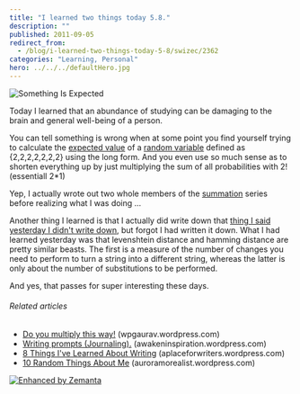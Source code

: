 ```yaml
---
title: "I learned two things today 5.8."
description: ""
published: 2011-09-05
redirect_from:
  - /blog/i-learned-two-things-today-5-8/swizec/2362
categories: "Learning, Personal"
hero: ../../../defaultHero.jpg
---
```


![Something Is Expected](https://swizec.com/wp-content/uploads/2011/09/300px-Something_Is_Expected_Cover2.png "Something Is Expected")

Today I learned that an abundance of studying can be damaging to the brain and general well-being of a person.

You can tell something is wrong when at some point you find yourself trying to calculate the [expected value](http://en.wikipedia.org/wiki/Expected_value "Expected value") of a [random variable](http://en.wikipedia.org/wiki/Random_variable "Random variable") defined as {2,2,2,2,2,2,2} using the long form. And you even use so much sense as to shorten everything up by just multiplying the sum of all probabilities with 2! (essentiall 2\*1)

Yep, I actually wrote out two whole members of the [summation](http://en.wikipedia.org/wiki/Summation "Summation") series before realizing what I was doing ...

Another thing I learned is that I actually did write down that [thing I said yesterday I didn't write down](https://swizec.com/blog/i-learned-two-things-today-4-8/swizec/2357 "I learned two things today 4.8."), but forgot I had written it down. What I had learned yesterday was that levenshtein distance and hamming distance are pretty similar beasts. The first is a measure of the number of changes you need to perform to turn a string into a different string, whereas the latter is only about the number of substitutions to be performed.

And yes, that passes for super interesting these days.

###### Related articles

- [Do you multiply this way!](http://wpgaurav.wordpress.com/2011/08/31/do-you-multiply-this-way/) (wpgaurav.wordpress.com)
- [Writing prompts (Journaling).](http://awakeninspiration.wordpress.com/2011/07/26/writing-prompts-journaling/) (awakeninspiration.wordpress.com)
- [8 Things I've Learned About Writing](http://aplaceforwriters.wordpress.com/2011/09/05/8-things-ive-learned-about-writing/) (aplaceforwriters.wordpress.com)
- [10 Random Things About Me](http://auroramorealist.wordpress.com/2011/09/05/random-things-about-me/) (auroramorealist.wordpress.com)

[![Enhanced by Zemanta](https://img.zemanta.com/zemified_e.png?x-id=7127d305-00c3-475d-b340-94e684fc6779)](http://www.zemanta.com/ "Enhanced by Zemanta")
